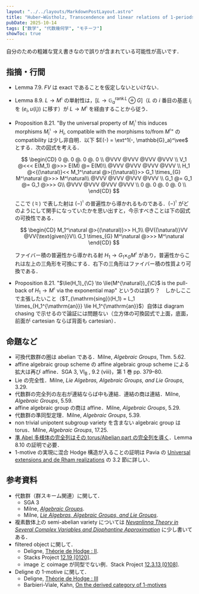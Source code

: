 ```yaml
---
layout: "../../layouts/MarkdownPostLayout.astro"
title: "Huber–Wüstholz, Transcendence and linear relations of 1-periods, 2022"
pubDate: 2025-10-14
tags: ["数学", "代数幾何学", "モチーフ"]
showToc: true
---
```


自分のための粗雑な覚え書きなので誤りが含まれている可能性が高いです．

## 指摘・行間
* Lemma 7.9. $FV$ は exact であることを仮定しないといけない．
* Lemma 8.9. $L \to M^\natural$ の単射性は，$[L \to \mathbb{G}_a^{\mathop{\mathrm{rank}} L}\oplus G]$（$L$ の $i$ 番目の基底 $l_i$ を $(e_i, u(l_i))$ に移す）が $L \to M^\natural$ を経由することから従う．
* Proposition 8.21. "By the universal property of $M_i^\natural$ this induces morphisms $M_i^\natural \to H_i$, compatible with the morphisms to/from $M^\natural$" の compatibility は少し非自明．以下 $E(-) = \ext^1(-, \mathbb{G}_a)^\vee$ とする．次の図式を考える．

  $$
  \begin{CD}
  0 @. 0 @. 0 @. 0 \\
  @VVV @VVV @VVV @VVV \\
  V_1 @<<< E(M_1) @>>> E(M) @= E(M)\\
  @VVV @VVV @VVV @VVV \\
  H_1 @<{(\natural)}<< M_1^\natural @>{(\natural)}>> G_1 \times_{G} M^\natural @>>> M^\natural\\
  @VVV @VVV @VVV @VVV \\
  G_1 @= G_1 @= G_1 @>>> G\\
  @VVV @VVV @VVV @VVV \\
  0 @. 0 @. 0 @. 0 \\
  \end{CD}
  $$

  ここで $(\natural)$ で表した射は $(-)^\natural$ の普遍性から導かれるものである．$(-)^\natural$ がどのようにして関手になっていたかを思い出すと，今示すべきことは下の図式の可換性である．

  $$
  \begin{CD}
  M_1^\natural @>{(\natural)}>> H_1\\
  @V{(\natural)}VV @VV{\text{given}}V\\
  G_1 \times_{G} M^\natural @>>> M^\natural
  \end{CD}
  $$

  ファイバー積の普遍性から導かれる射 $H_1 \to G_1 \times_{G} M^\natural$ があり，普遍性からこれは左上の三角形を可換にする．右下の三角形はファイバー積の性質より可換である．
* Proposition 8.21. "$\lie(H_1)_{\C} \to \lie(M^{\natural})_{\C}$ is the pull-back of $H_1 \to M^\natural$ via the exponential map" というのは誤り？　しかしここで主張したいこと（$T_{\mathrm{sing}}(H_1) = L_1 \times_{H_1^{\mathrm{an}}} \lie H_1^{\mathrm{an}}$）自体は diagram chasing で示せるので論証には問題ない（立方体の可換図式で上面，底面，前面が cartesian ならば背面も cartesian）．

## 命題など
* 可換代数群の圏は abelian である．Milne, *Algebraic Groups*, Thm. 5.62.
* affine algebraic group scheme の affine algebraic group scheme による拡大は再び affine．SGA 3, VI<sub>B</sub> , 9.2 (viii)，第 1 巻 pp. 379–80.
* $\mathrm{Lie}$ の完全性．Milne, *Lie Algebras, Algebraic Groups, and Lie Groups*, 3.29.
* 代数群の完全列の左右が連結ならば中も連結．連結の商は連結．Milne, *Algebraic Groups*, 5.59.
* affine algebraic group の商は affine．Milne, *Algebraic Groups*, 5.29.
* 代数群の準同型定理．Milne, *Algebraic Groups*, 5.39.
* non trivial unipotent subgroup variety を含まない algebraic group は torus．Milne, *Algebraic Groups*, 17.25.
* [準 Abel 多様体の完全列はその torus/Abelian part の完全列を導く](http://localhost:4321/posts/memo-math-20251014)．Lemma 8.10 の証明で必要．
* 1-motive の実現に混合 Hodge 構造が入ることの証明は Pavia の [Universal extensions and de Rham realizations](https://sites.unimi.it/barbieri/pavia.pdf) の 3.2 節に詳しい．


## 参考資料
* 代数群（群スキーム関連）に関して．
  - SGA 3
  - Milne, [*Algebraic Groups*](https://www.jmilne.org/math/Books/iAG2017.pdf).
  - Milne, [*Lie Algebras, Algebraic Groups, and Lie Groups*](https://www.jmilne.org/math/CourseNotes/LAG.pdf).
* 複素数体上の semi-abelian variety については [*Nevanlinna Theory in Several Complex Variables and Diophantine Approximation*](https://link.springer.com/book/10.1007/978-4-431-54571-2) に少し書いてある．
* filtered object に関して．
  - Deligne, [Théorie de Hodge : II](https://numdam.org/item/PMIHES_1971__40__5_0/).
  - Stacks Project [12.19 [0120]](https://stacks.math.columbia.edu/tag/0120).
  - image と coimage が同型でない例．Stack Project [12.3.13 [0108]](https://stacks.math.columbia.edu/tag/0108).
* Deligne の 1-motive に関して．
  - Deligne, [Théorie de Hodge : III](https://www.numdam.org/item/PMIHES_1974__44__5_0/)
  - Barbieri-Viale, Kahn, [On the derived category of 1-motives](https://arxiv.org/abs/1009.1900)